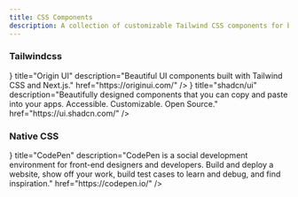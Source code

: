 ```yaml
---
title: CSS Components
description: A collection of customizable Tailwind CSS components for building responsive UIs quickly.
---
```


### Tailwindcss

<Cards>
  <CustomCard
    icon="/resources/css-components/chakraui.png"
    title="Chakra UI"
    description="Simple, Modular & Accessible UI Components for your React Applications."
    href="https://www.chakra-ui.com/"
  />
  <CustomCard
    icon="/resources/css-components/daisyui.png"
    title="daisyUI"
    description="Best Tailwind Components Library - Free UI components for Tailwind CSS."
    href="https://daisyui.com/"
  />
  <CustomCard
    icon="/resources/css-components/flyon.png"
    title="FlyonUI"
    description="FlyonUI is the easiest, free and open-source Tailwind CSS components library with semantic classes."
    href="https://flyonui.com/"
  />
  <CustomCard
    icon="/resources/css-components/flowbite.svg"
    title="Flowbite"
    description="Learn more about the Flowbite brand and the trademark usage agreement to know what you can and cannot do with the Flowbite brand."
    href="https://flowbite.com/"
  />
  <CustomCard
    icon="/resources/css-components/fmUI.png"
    title="fmUI"
    description="fmUI is a comprehensive collection of free Tailwind CSS components and templates for your projects. With diverse components and sample pages, you can develop websites, web apps, and more. Explore our selection to enhance your development process with ease and flexibility."
    href="https://fwedwicc.github.io/fmUI/home"
  />
  <CustomCard
    icon="/resources/css-components/mynaui.png"
    title="MynaUI"
    description="MynaUI is a comprehensive design system and UI kit that lets you customize and extend designs."
    href="https://mynaui.com/"
  />
  <CustomCard
    icon={<svg className="stroke-zinc-800 dark:stroke-zinc-100" xmlns="http://www.w3.org/2000/svg" width="28" height="28" viewBox="0 0 32 32" aria-hidden="true"><circle cx="16" cy="16" r="12" fill="none" strokeWidth="8"></circle></svg>}
    title="Origin UI"
    description="Beautiful UI components built with Tailwind CSS and Next.js."
    href="https://originui.com/"
  />
  <CustomCard
    icon="/resources/css-components/preline.png"
    title="Preline UI"
    description="Preline UI is an open-source Tailwind CSS components library for any needs. Comes with UI examples & blocks, templates, plugins, Figma design system and more."
    href="https://preline.co/index.html"
  />
  <CustomCard
    icon={<svg className="stroke-zinc-950 dark:stroke-zinc-50" role="img" viewBox="0 0 24 24" xmlns="http://www.w3.org/2000/svg"><title>shadcn/ui</title><path d="M22.219 11.784 11.784 22.219c-.407.407-.407 1.068 0 1.476.407.407 1.068.407 1.476 0L23.695 13.26c.407-.408.407-1.069 0-1.476-.408-.407-1.069-.407-1.476 0ZM20.132.305.305 20.132c-.407.407-.407 1.068 0 1.476.408.407 1.069.407 1.476 0L21.608 1.781c.407-.407.407-1.068 0-1.476-.408-.407-1.069-.407-1.476 0Z"/></svg>}
    title="shadcn/ui"
    description="Beautifully designed components that you can copy and paste into your apps. Accessible. Customizable. Open Source."
    href="https://ui.shadcn.com/"
  />
  <CustomCard
    icon="/resources/css-components/tailblocks.png"
    title="Tailblocks"
    description="Ready-to-use Tailwind CSS blocks"
    href="https://tailblocks.cc/"
  />
</Cards>

### Native CSS

<Cards>
  <CustomCard
    icon="/resources/css-components/copy-paste-css.png"
    title="Copy & Paste CSS"
    description="Find inspiration with a curated list of simple CSS Buttons design examples for your next project. Just Copy and Past the CSS of every button element!"
    href="https://copy-paste-css.com/"
  />
  <CustomCard
    title="cssbuttons.app"
    description="Collection of over 60+ handpicked and custom made CSS buttons for your website."
    href="https://cssbuttons.app/"
  />
  <CustomCard
    icon={<svg xmlns="http://www.w3.org/2000/svg" width="24" height="24" viewBox="0 0 24 24" fill="none" stroke="currentColor" strokeWidth="2" strokeLinecap="round" strokeLinejoin="round"><polygon points="12 2 22 8.5 22 15.5 12 22 2 15.5 2 8.5 12 2"/><line x1="12" x2="12" y1="22" y2="15.5"/><polyline points="22 8.5 12 15.5 2 8.5"/><polyline points="2 15.5 12 8.5 22 15.5"/><line x1="12" x2="12" y1="2" y2="8.5"/></svg>}
    title="CodePen"
    description="CodePen is a social development environment for front-end designers and developers. Build and deploy a website, show off your work, build test cases to learn and debug, and find inspiration."
    href="https://codepen.io/"
  />
  <CustomCard
    icon="/resources/css-components/uiverse.png"
    title="Uiverse"
    description="Community-made library of free and customizable UI elements made with CSS or Tailwind. It's all free to copy and use in your projects. Uiverse can save you many hours spent on building & customizing UI components for your next project."
    href="https://codepen.io/"
  />
</Cards>

